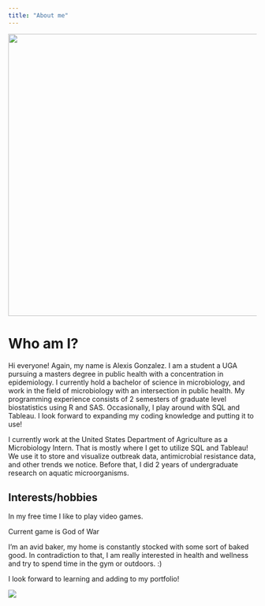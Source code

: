 ```yaml
---
title: "About me"
---
```


![](images/DSC00674.jpg){fig-align="center" width="573"}

# Who am I?

Hi everyone! Again, my name is Alexis Gonzalez. I am a student a UGA pursuing a masters degree in public health with a concentration in epidemiology. I currently hold a bachelor of science in microbiology, and work in the field of microbiology with an intersection in public health. My programming experience consists of 2 semesters of graduate level biostatistics using R and SAS. Occasionally, I play around with SQL and Tableau. I look forward to expanding my coding knowledge and putting it to use!

I currently work at the United States Department of Agriculture as a Microbiology Intern. That is mostly where I get to utilize SQL and Tableau! We use it to store and visualize outbreak data, antimicrobial resistance data, and other trends we notice. Before that, I did 2 years of undergraduate research on aquatic microorganisms.

## **Interests/hobbies**

In my free time I like to play video games.

Current game is God of War

I'm an avid baker, my home is constantly stocked with some sort of baked good. In contradiction to that, I am really interested in health and wellness and try to spend time in the gym or outdoors. :)

I look forward to learning and adding to my portfolio!

![](images/clipart-yellow-bye-happy-smiley-emoticon-256x256-82d1.png)
